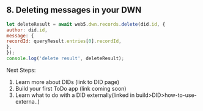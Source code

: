 ## 8. Deleting messages in your DWN

```js
let deleteResult = await web5.dwn.records.delete(did.id, {
author: did.id,
message: {
recordId: queryResult.entries[0].recordId,
},
});
console.log('delete result', deleteResult);
```
Next Steps:

1. Learn more about DIDs (link to DID page)
2. Build your first ToDo app (link coming soon)
3. Learn what to do with a DID externally(linked in build>DID>how-to-use-externa..)
